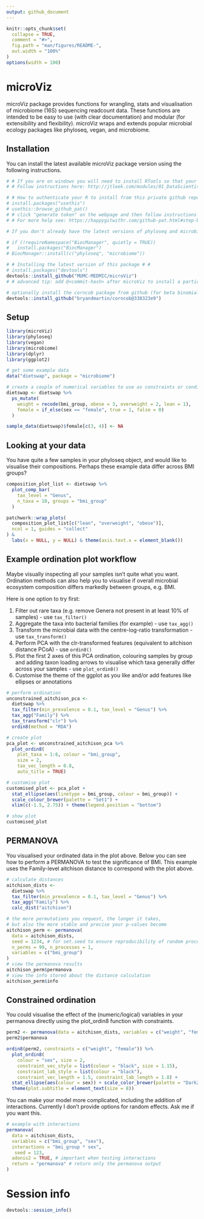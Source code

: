 ```yaml
---
output: github_document
---
```


<!-- README.md is generated from README.Rmd. Please edit that file -->

```r
knitr::opts_chunk$set(
  collapse = TRUE,
  comment = "#>",
  fig.path = "man/figures/README-",
  out.width = "100%"
)
options(width = 100)
```

# microViz

<!-- badges: start -->
<!-- badges: end -->

microViz package provides functions for wrangling, stats and visualisation of microbiome (16S) sequencing readcount data. These functions are intended to be easy to use (with clear documentation) and modular (for extensibility and flexibility). 
microViz wraps and extends popular microbial ecology packages like phyloseq, vegan, and microbiome.

## Installation

You can install the latest available microViz package version using the following instructions.

``` r
# # If you are on windows you will need to install RTools so that your computer can build this package
# # Follow instructions here: http://jtleek.com/modules/01_DataScientistToolbox/02_10_rtools/

# # How to authenticate your R to install from this private github repo # #
# install.packages("usethis")
# usethis::browse_github_pat() 
# # click "generate token" on the webpage and then follow instructions in the R console.
# # For more help see: https://happygitwithr.com/github-pat.html#step-by-step

# If you don't already have the latest versions of phyloseq and microbiome, you can install these from bioconductor

# if (!requireNamespace("BiocManager", quietly = TRUE))
#   install.packages("BiocManager")
# BiocManager::install(c("phyloseq", "microbiome"))

# # Installing the latest version of this package # #
# install.packages("devtools")
devtools::install_github("MUMC-MEDMIC/microViz")
# # advanced tip: add @<commit-hash> after microViz to install a particular version

# optionally install the corncob package from github (for beta binomial models)
devtools::install_github("bryandmartin/corncob@338323e9")

```

## Setup

```r
library(microViz)
library(phyloseq)
library(vegan)
library(microbiome)
library(dplyr)
library(ggplot2)
```

```r
# get some example data
data("dietswap", package = "microbiome")

# create a couple of numerical variables to use as constraints or conditions
dietswap <- dietswap %>% 
  ps_mutate(
    weight = recode(bmi_group, obese = 3, overweight = 2, lean = 1),
    female = if_else(sex == "female", true = 1, false = 0)
  )

sample_data(dietswap)$female[c(3, 4)] <- NA
```

## Looking at your data

You have quite a few samples in your phyloseq object, and would like to visualise their compositions.
Perhaps these example data differ across BMI groups?
```r
composition_plot_list <- dietswap %>%
  plot_comp_bar(
    tax_level = "Genus",
    n_taxa = 10, groups = "bmi_group"
  )

patchwork::wrap_plots(
  composition_plot_list[c("lean", "overweight", "obese")],
  ncol = 1, guides = "collect"
) &
  labs(x = NULL, y = NULL) & theme(axis.text.x = element_blank())
```


## Example ordination plot workflow

Maybe visually inspecting all your samples isn't quite what you want.
Ordination methods can also help you to visualise if overall microbial ecosystem composition differs markedly between groups, e.g. BMI.

Here is one option to try first:

1. Filter out rare taxa (e.g. remove Genera not present in at least 10% of samples) - use `tax_filter()`
2. Aggregate the taxa into bacterial families (for example) - use `tax_agg()`
3. Transform the microbial data with the centre-log-ratio transformation - use `tax_transform()`
4. Perform PCA with the clr-transformed features (equivalent to aitchison distance PCoA) - use `ordin8()`
5. Plot the first 2 axes of this PCA ordination, colouring samples by group and adding taxon loading arrows to visualise which taxa generally differ across your samples - use `plot_ordin8()`
6. Customise the theme of the ggplot as you like and/or add features like ellipses or annotations

```r
# perform ordination
unconstrained_aitchison_pca <-
  dietswap %>%
  tax_filter(min_prevalence = 0.1, tax_level = "Genus") %>%
  tax_agg("Family") %>%
  tax_transform("clr") %>%
  ordin8(method = "RDA")

# create plot
pca_plot <- unconstrained_aitchison_pca %>%
  plot_ordin8(
    plot_taxa = 1:6, colour = "bmi_group", 
    size = 2,
    tax_vec_length = 0.8,
    auto_title = TRUE)

# customise plot
customised_plot <- pca_plot +
  stat_ellipse(aes(linetype = bmi_group, colour = bmi_group)) +
  scale_colour_brewer(palette = "Set1") +
  xlim(c(-1.5, 2.75)) + theme(legend.position = "bottom")

# show plot
customised_plot
```

## PERMANOVA

You visualised your ordinated data in the plot above. 
Below you can see how to perform a PERMANOVA to test the significance of BMI.
This example uses the Family-level aitchison distance to correspond with the plot above.
```r
# calculate distances
aitchison_dists <-
  dietswap %>%
  tax_filter(min_prevalence = 0.1, tax_level = "Genus") %>%
  tax_agg("Family") %>%
  calc_dist("aitchison")

# the more permutations you request, the longer it takes,
# but also the more stable and precise your p-values become
aitchison_perm <- permanova(
  data = aitchison_dists,
  seed = 1234, # for set.seed to ensure reproducibility of random process
  n_perms = 99, n_processes = 1, 
  variables = c("bmi_group")
)
# view the permanova results
aitchison_perm$permanova
# view the info stored about the distance calculation
aitchison_perm$info
```
## Constrained ordination
You could visualise the effect of the (numeric/logical) variables in your permanova directly using the plot_ordin8 function with constraints.

```r
perm2 <- permanova(data = aitchison_dists, variables = c("weight", "female"), seed = 321)
perm2$permanova

ordin8(perm2, constraints = c("weight", "female")) %>%
  plot_ordin8(
    colour = "sex", size = 2,
    constraint_vec_style = list(colour = "black", size = 1.15),
    constraint_lab_style = list(colour = "black"),
    constraint_vec_length = 1.5, constraint_lab_length = 1.8) +
  stat_ellipse(aes(colour = sex)) + scale_color_brewer(palette = "Dark2") +
  theme(plot.subtitle = element_text(size = 8))
```

You can make your model more complicated, including the addition of interactions.
Currently I don't provide options for random effects. Ask me if you want this.
```r
# example with interactions
permanova(
  data = aitchison_dists,
  variables = c("bmi_group", "sex"),
  interactions = "bmi_group * sex",
   seed = 123, 
  adonis2 = TRUE, # important when testing interactions
  return = "permanova" # return only the permanova output
)
```


# Session info
```r
devtools::session_info()
```
